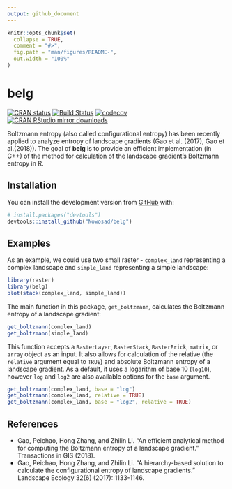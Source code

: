 ```yaml
---
output: github_document
---
```


<!-- README.md is generated from README.Rmd. Please edit that file -->

```r
knitr::opts_chunk$set(
  collapse = TRUE,
  comment = "#>",
  fig.path = "man/figures/README-",
  out.width = "100%"
)
```
# belg

[![CRAN status](http://www.r-pkg.org/badges/version/belg)](https://cran.r-project.org/package=belg)
[![Build Status](https://travis-ci.org/Nowosad/belg.png?branch=master)](https://travis-ci.org/Nowosad/belg)
[![codecov](https://codecov.io/gh/Nowosad/belg/branch/master/graph/badge.svg)](https://codecov.io/gh/Nowosad/belg)
[![CRAN RStudio mirror downloads](http://cranlogs.r-pkg.org/badges/belg)](https://cran.r-project.org/package=belg)

Boltzmann entropy (also called configurational entropy) has been recently applied to analyze entropy of landscape gradients (Gao et al. (2017), Gao et al.(2018)).
The goal of **belg** is to provide an efficient implementation (in C++) of the method for calculation of the landscape gradient's Boltzmann entropy in R.

## Installation

<!-- You can install the released version of belg from [CRAN](https://CRAN.R-project.org) with: -->

<!-- ``` r -->
<!-- install.packages("belg") -->
<!-- ``` -->

You can install the development version from [GitHub](https://github.com/) with:

``` r
# install.packages("devtools")
devtools::install_github("Nowosad/belg")
```

## Examples

As an example, we could use two small raster - `complex_land` representing a complex landscape and `simple_land` representing a simple landscape:

```r
library(raster)
library(belg)
plot(stack(complex_land, simple_land))
```

The main function in this package, `get_boltzmann`, calculates the Boltzmann entropy of a landscape gradient:

```r
get_boltzmann(complex_land)
get_boltzmann(simple_land)
```

This function accepts a `RasterLayer`, `RasterStack`, `RasterBrick`, `matrix`, or `array` object as an input.
It also allows for calculation of the relative (the `relative` argument equal to `TRUE`) and absolute Boltzmann entropy of a landscape gradient.
As a default, it uses a logarithm of base 10 (`log10`), however `log` and `log2` are also available options for the `base` argument.

```r
get_boltzmann(complex_land, base = "log")
get_boltzmann(complex_land, relative = TRUE)
get_boltzmann(complex_land, base = "log2", relative = TRUE)
```

## References

- Gao, Peichao, Hong Zhang, and Zhilin Li. "An efficient analytical method for computing the Boltzmann entropy of a landscape gradient." Transactions in GIS (2018).
- Gao, Peichao, Hong Zhang, and Zhilin Li. "A hierarchy-based solution to calculate the configurational entropy of landscape gradients." Landscape Ecology 32(6) (2017): 1133-1146.

